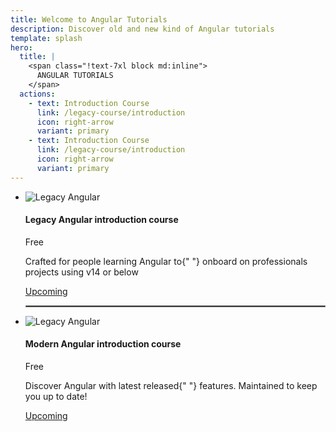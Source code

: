 ```yaml
---
title: Welcome to Angular Tutorials
description: Discover old and new kind of Angular tutorials
template: splash
hero:
  title: |
    <span class="!text-7xl block md:inline">
      ANGULAR TUTORIALS
    </span>
  actions:
    - text: Introduction Course
      link: /legacy-course/introduction
      icon: right-arrow
      variant: primary
    - text: Introduction Course
      link: /legacy-course/introduction
      icon: right-arrow
      variant: primary
---
```



<ul class="flex flex-col md:flex-row md:items-stretch items-center gap-12 list-none !p-0 md:!mt-16">
  <li class="flex flex-col justify-start items-center gap-4 p-6 max-w-80 !m-0 w-full">
    <Image src={oldAngularLogo} alt="Legacy Angular" height={200} width={200} />
    <h4 class="text-center !mt-0">Legacy Angular introduction course</h4>
    <span class="rounded border border-accent-900 dark:border-accent-400 text-accent-900 dark:text-accent-400 px-2">
      Free
    </span>
    <p class="text-center flex-1">
      Crafted for people learning Angular to{" "}
      <span class="font-bold">onboard on professionals projects</span> using v14
      or below
    </p>
    <a
      class="!bg-zinc-300 !text-black font-bold px-4 py-2 rounded-xl uppercase no-underline"
      href="foo"
    >
      Upcoming
    </a>
  </li>
  <hr
    style="border: 1px solid gray !important "
    class="!h-0 md:!h-60 !w-60 md:!w-0"
  />
  <li class="flex flex-col justify-start items-center gap-4 p-6 max-w-80 !m-0 w-full">
    <Image src={angularLogo} alt="Legacy Angular" height={200} width={200} />
    <h4 class="text-center !mt-0">Modern Angular introduction course</h4>
    <span class="rounded border border-accent-900 dark:border-accent-400 text-accent-900 dark:text-accent-400 px-2">
      Free
    </span>
    <p class="text-center flex-1">
      Discover Angular with <span class="font-bold">latest released</span>{" "}
      features. Maintained to keep you up to date!
    </p>
    <a
      class="!bg-zinc-300 !text-black font-bold px-4 py-2 rounded-xl uppercase no-underline"
      href="foo"
    >
      Upcoming
    </a>
  </li>
</ul>

